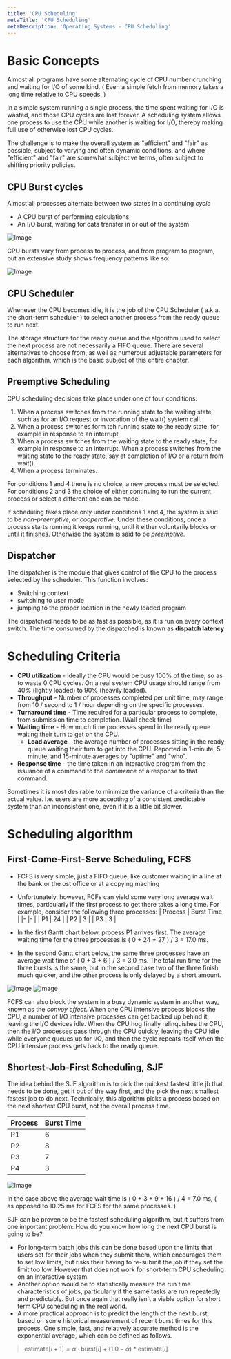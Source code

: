 ```yaml
---
title: 'CPU Scheduling'
metaTitle: 'CPU Scheduling'
metaDescription: 'Operating Systems - CPU Scheduling'
---
```


<link
  rel="stylesheet"
  href="https://cdn.jsdelivr.net/npm/katex@0.11.0/dist/katex.min.css"
  integrity="sha384-BdGj8xC2eZkQaxoQ8nSLefg4AV4/AwB3Fj+8SUSo7pnKP6Eoy18liIKTPn9oBYNG"
  crossOrigin="anonymous"
/>

# Basic Concepts

Almost all programs have some alternating cycle of CPU number crunching and waiting for I/O of some kind. ( Even a simple fetch from memory takes a long time relative to CPU speeds. )

In a simple system running a single process, the time spent waiting for I/O is wasted, and those CPU cycles are lost forever.
A scheduling system allows one process to use the CPU while another is waiting for I/O, thereby making full use of otherwise lost CPU cycles.

The challenge is to make the overall system as "efficient" and "fair" as possible, subject to varying and often dynamic conditions, and where "efficient" and "fair" are somewhat subjective terms, often subject to shifting priority policies.

## CPU Burst cycles

Almost all processes alternate between two states in a continuing *cycle*
- A CPU burst of performing calculations
- An I/O burst, waiting for data transfer in or out of the system

![Image](https://www.cs.uic.edu/~jbell/CourseNotes/OperatingSystems/images/Chapter6/6_01_CPU_BurstCycle.jpg)

CPU bursts vary from process to process, and from program to program, but an extensive study shows frequency patterns like so:

![Image](https://www.cs.uic.edu/~jbell/CourseNotes/OperatingSystems/images/Chapter6/6_02_CPU_Histogram.jpg)

## CPU Scheduler

Whenever the CPU becomes idle, it is the job of the CPU Scheduler ( a.k.a. the short-term scheduler ) to select another process from the ready queue to run next.

The storage structure for the ready queue and the algorithm used to select the next process are not necessarily a FIFO queue. There are several alternatives to choose from, as well as numerous adjustable parameters for each algorithm, which is the basic subject of this entire chapter.

## Preemptive Scheduling

CPU scheduling decisions take place under one of four conditions:
1. When a process switches from the running state to the waiting state, such as for an I/O request or invocation of the wait() system call.
2. When a process switches form teh running state to the ready state, for example in response to an interrupt
3. When a process switches from the waiting state to the ready state, for example in response to an interrupt. When a process switches from the waiting state to the ready state, say at completion of I/O or a return from wait().
4. When a process terminates.

For conditions 1 and 4 there is no choice, a new process must be selected. For conditions 2 and 3 the choice of either continuing to run the current process or select a different one can be made.

If scheduling takes place only under conditions 1 and 4, the system is said to be *non-preemptive*, or *cooperative*. Under these conditions, once a process starts running it keeps running, until it either voluntarily blocks or until it finishes. Otherwise the system is said to be *preemptive*.

## Dispatcher

The dispatcher is the module that gives control of the CPU to the process selected by the scheduler. This function involves:
- Switching context
- switching to user mode
- jumping to the proper location in the newly loaded program

The dispatched needs to be as fast as possible, as it is run on every context switch. The time consumed by the dispatched is known as **dispatch latency**

# Scheduling Criteria

- **CPU utilization** - Ideally the CPU would be busy 100% of the time, so as to waste 0 CPU cycles. On a real system CPU usage should range from 40% (lightly loaded) to 90% (heavily loaded). 
- **Throughput** - Number of processes completed per unit time, may range from 10 / second to 1 / hour depending on the specific processes.
- **Turnaround time** - Time required for a particular process to complete, from submission time to completion. (Wall check time)
- **Waiting time** - How much time processes spend in the ready queue waiting their turn to get on the CPU.
    - **Load average** - the average number of processes sitting in the ready queue waiting their turn to get into the CPU. Reported in 1-minute, 5-minute, and 15-minute averages by "uptime" and "who".
- **Response time** - the time taken in an interactive program from the issuance of a command to the *commence* of a response to that command.

Sometimes it is most desirable to minimize the variance of a criteria than the actual value. I.e. users are more accepting of a consistent predictable system than an inconsistent one, even if it is a little bit slower.

# Scheduling algorithm

## First-Come-First-Serve Scheduling, FCFS

- FCFS is very simple, just a FIFO queue, like customer waiting in a line at the bank or the ost office or at a copying maching
- Unfortunately, however, FCFs can yield some very long average wait times, particularly if the first process to get there takes a long time. For example, consider the following three processes:
| Process 	| Burst Time 	|
|-	|-	|
| P1 	| 24 	|
| P2 	| 3 	|
| P3 	| 3 	|

- In the first Gantt chart below, process P1 arrives first. The average waiting time for the three processes is ( 0 + 24 + 27 ) / 3 = 17.0 ms.
- In the second Gantt chart below, the same three processes have an average wait time of ( 0 + 3 + 6 ) / 3 = 3.0 ms. The total run time for the three bursts is the same, but in the second case two of the three finish much quicker, and the other process is only delayed by a short amount.

![Image](https://www.cs.uic.edu/~jbell/CourseNotes/OperatingSystems/images/Chapter6/6_FCFS_Chart1.jpg)
![Image](https://www.cs.uic.edu/~jbell/CourseNotes/OperatingSystems/images/Chapter6/6_FCFS_Chart2.jpg)

FCFS can also block the system in a busy dynamic system in another way, known as the *convoy effect*. When one CPU intensive process blocks the CPU, a number of I/O intensive processes can get backed up behind it, leaving the I/O devices idle. When the CPU hog finally relinquishes the CPU, then the I/O processes pass through the CPU quickly, leaving the CPU idle while everyone queues up for I/O, and then the cycle repeats itself when the CPU intensive process gets back to the ready queue.

## Shortest-Job-First Scheduling, SJF

The idea behind the SJF algorithm is to pick the quickest fastest little jb that needs to be done, get it out of the way first, and the pick the next smallest fastest job to do next. Technically, this algorithm picks a process based on the next shortest CPU burst, not the overall process time. 

| Process 	| Burst Time 	|
|-	|-	|
| P1 	| 6 	|
| P2 	| 8 	|
| P3 	| 7 	|
| P4 	| 3 	|

![Image](https://www.cs.uic.edu/~jbell/CourseNotes/OperatingSystems/images/Chapter6/6_SJF_Chart.jpg)

In the case above the average wait time is ( 0 + 3 + 9 + 16 ) / 4 = 7.0 ms, ( as opposed to 10.25 ms for FCFS for the same processes. )

SJF can be proven to be the fastest scheduling algorithm, but it suffers from one important problem: How do you know how long the next CPU burst is going to be?
- For long-term batch jobs this can be done based upon the limits that users set for their jobs when they submit them, which encourages them to set low limits, but risks their having to re-submit the job if they set the limit too low. However that does not work for short-term CPU scheduling on an interactive system.
- Another option would be to statistically measure the run time characteristics of jobs, particularly if the same tasks are run repeatedly and predictably. But once again that really isn't a viable option for short term CPU scheduling in the real world.
- A more practical approach is to predict the length of the next burst, based on some historical measurement of recent burst times for this process. One simple, fast, and relatively accurate method is the exponential average, which can be defined as follows. 
> $\mathrm{estimate}[i+1] = \alpha \cdot \mathrm{burst}[i] + (1.0 - \alpha) * \mathrm{estimate}[i]$